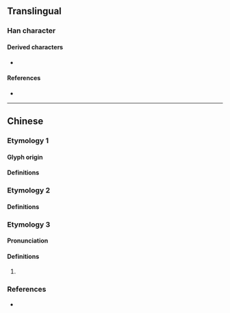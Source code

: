 {{also|奮}}
{{character info}}
==Translingual==

===Han character===
{{Han char|rn=37|rad=大|as=05|sn=8|four=|canj=KW|ids=⿱大田}}

====Derived characters====
* {{l|mul|[[畚]]}}

====References====
* {{Han ref|kx=0251.091|dkj=05901|hdz=10535.010|uh=594B|ud=22859}}

----

==Chinese==

===Etymology 1===

====Glyph origin====
{{Han simp|奮|f=隹|t=&nbsp;}}

====Definitions====
{{zh-see|奮}}

===Etymology 2===

====Definitions====
{{zh-see|㽘|v}}

===Etymology 3===
{{zh-forms}}

====Pronunciation====
{{zh-pron
|m=gǎng
|mc=
|oc=
|cat=
}}

====Definitions====
{{zh-hanzi}}

# {{rfdef|zh}}

===References===
* {{R:twedu|C01945}}